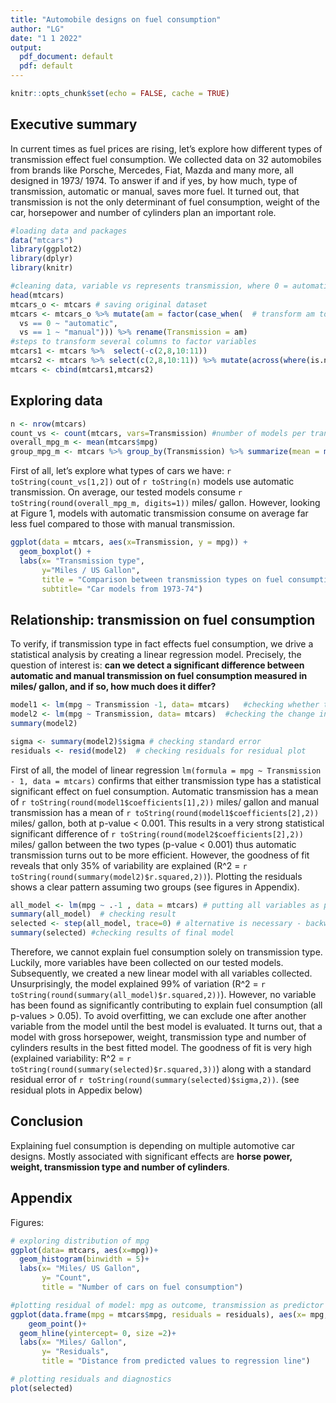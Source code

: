 ---
title: "Automobile designs on fuel consumption"
author: "LG"
date: "1 1 2022"
output:
  pdf_document: default
  pdf: default
---

```{r setup, include=FALSE}
knitr::opts_chunk$set(echo = FALSE, cache = TRUE)
```

## Executive summary
In current times as fuel prices are rising, let's explore how different types of transmission effect fuel consumption. We collected data on 32 automobiles from brands like Porsche, Mercedes, Fiat, Mazda and many more, all designed in 1973/ 1974. To answer if and if yes, by how much, type of transmission, automatic or manual, saves more fuel. It turned out, that transmission is not the only determinant of fuel consumption, weight of the car, horsepower and number of cylinders plan an important role.

```{r requirements for data analysis, warning=FALSE, results=FALSE,message=FALSE}
#loading data and packages
data("mtcars")
library(ggplot2)
library(dplyr)
library(knitr)

#cleaning data, variable vs represents transmission, where 0 = automatic, 1= manual
head(mtcars)
mtcars_o <- mtcars # saving original dataset 
mtcars <- mtcars_o %>% mutate(am = factor(case_when(  # transform am to factor variable and 
  vs == 0 ~ "automatic",
  vs == 1 ~ "manual"))) %>% rename(Transmission = am)
#steps to transform several columns to factor variables
mtcars1 <- mtcars %>%  select(-c(2,8,10:11)) 
mtcars2 <- mtcars %>% select(c(2,8,10:11)) %>% mutate(across(where(is.numeric), as.factor))
mtcars <- cbind(mtcars1,mtcars2)
``` 

## Exploring data
```{r explorative analysis}
n <- nrow(mtcars)
count_vs <- count(mtcars, vars=Transmission) #number of models per transmission type
overall_mpg_m <- mean(mtcars$mpg)
group_mpg_m <- mtcars %>% group_by(Transmission) %>% summarize(mean = mean(mpg))
```

First of all, let's explore what types of cars we have: `r toString(count_vs[1,2])` out of `r toString(n)` models use automatic transmission. On average, our tested models consume `r toString(round(overall_mpg_m, digits=1))` miles/ gallon. However, looking at Figure 1, models with automatic transmission consume on average far less fuel compared to those with manual transmission.

```{r boxplot1, fig.cap= "Figure 1: Differences in fuel consumption due to transmission type", fig.show="hold", out.width="70%"}
ggplot(data = mtcars, aes(x=Transmission, y = mpg)) + 
  geom_boxplot() +
  labs(x= "Transmission type", 
       y="Miles / US Gallon", 
       title = "Comparison between transmission types on fuel consumption",
       subtitle= "Car models from 1973-74")
```

## Relationship: transmission on fuel consumption
To verify, if transmission type in fact effects fuel consumption, we drive a statistical analysis by creating a linear regression model. Precisely, the question of interest is: **can we detect a significant difference between automatic and manual transmission on fuel consumption measured in miles/ gallon, and if so, how much does it differ?**

```{r regression model, results=FALSE}
model1 <- lm(mpg ~ Transmission -1, data= mtcars)   #checking whether types have any effect on outcome variable
model2 <- lm(mpg ~ Transmission, data= mtcars)  #checking the change in the mean between the two types
summary(model2)
```

```{r error}
sigma <- summary(model2)$sigma # checking standard error
residuals <- resid(model2)  # checking residuals for residual plot 
```

First of all, the model of linear regression `lm(formula = mpg ~ Transmission - 1, data = mtcars)` confirms that either transmission type has a statistical significant effect on fuel consumption. Automatic transmission has a mean of `r toString(round(model1$coefficients[1],2))` miles/ gallon and manual transmission has a mean of `r toString(round(model1$coefficients[2],2))` miles/ gallon, both at p-value < 0.001. This results in a very strong statistical significant difference of `r toString(round(model2$coefficients[2],2))` miles/ gallon between the two types (p-value < 0.001) thus automatic transmission turns out to be more efficient. However, the goodness of fit reveals that only 35% of variability are explained (R^2 = `r toString(round(summary(model2)$r.squared,2))`). Plotting the residuals shows a clear pattern assuming two groups (see figures in Appendix).

```{r inclusive model, results =FALSE}
all_model <- lm(mpg ~ .-1 , data = mtcars) # putting all variables as predictors into the model
summary(all_model)  # checking result
selected <- step(all_model, trace=0) # alternative is necessary - backward selection performed
summary(selected) #checking results of final model
```

Therefore, we cannot explain fuel consumption solely on transmission type. Luckily, more variables have been collected on our tested models. Subsequently, we created a new linear model with all variables collected. Unsurprisingly, the model explained 99% of variation (R^2 = `r toString(round(summary(all_model)$r.squared,2))`). However, no variable has been found as significantly contributing to explain fuel consumption (all p-values > 0.05). To avoid overfitting, we can exclude one after another variable from the model until the best model is evaluated. It turns out, that a model with gross horsepower, weight, transmission type and number of cylinders results in the best fitted model. The goodness of fit is very high (explained variability: R^2 = `r toString(round(summary(selected)$r.squared,3))`) along with a standard residual error of `r toString(round(summary(selected)$sigma,2))`. (see residual plots in Appedix below)

## Conclusion
Explaining fuel consumption is depending on multiple automotive car designs. Mostly associated with significant effects are **horse power, weight, transmission type and number of cylinders**. 

## Appendix
Figures:  
```{r figures, echo=FALSE, fig.show="hold", out.width="50%"}
# exploring distribution of mpg
ggplot(data= mtcars, aes(x=mpg))+
  geom_histogram(binwidth = 5)+
  labs(x= "Miles/ US Gallon",
       y= "Count",
       title = "Number of cars on fuel consumption")

#plotting residual of model: mpg as outcome, transmission as predictor 
ggplot(data.frame(mpg = mtcars$mpg, residuals = residuals), aes(x= mpg, y = residuals))+
    geom_point()+
  geom_hline(yintercept= 0, size =2)+
  labs(x= "Miles/ Gallon",
       y= "Residuals",
       title = "Distance from predicted values to regression line")

# plotting residuals and diagnostics
plot(selected)

```

```{r code, ref.label=knitr::all_labels(), echo = TRUE, eval=FALSE}
```



